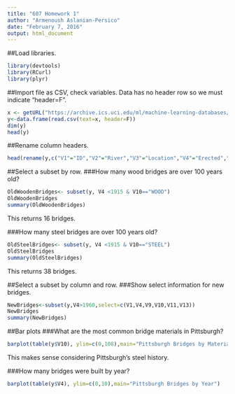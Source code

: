 ```yaml
---
title: "607 Homework 1"
author: "Armenoush Aslanian-Persico"
date: "February 7, 2016"
output: html_document
---
```


##Load libraries.

```r
library(devtools)
library(RCurl)
library(plyr)
```

##Import file as CSV, check variables.
Data has no header row so we must indicate "header=F".
```r
x <- getURL("https://archive.ics.uci.edu/ml/machine-learning-databases/bridges/bridges.data.version1")
y<-data.frame(read.csv(text=x, header=F))
dim(y)
head(y)
```

##Rename column headers.
```r
head(rename(y,c("V1"="ID","V2"="River","V3"="Location","V4"="Erected","V5"="Purpose","V6"="Length", "V7"="Lanes", "V8"="Clear-G","V9"="T or D","V10"="Material","V11"="Span","V12"="Rel-L","V13"="Type")))
```

##Select a subset by row.
###How many wood bridges are over 100 years old?
```r
OldWoodenBridges<- subset(y, V4 <1915 & V10=="WOOD")
OldWoodenBridges
summary(OldWoodenBridges)
```
This returns 16 bridges.  

###How many steel bridges are over 100 years old?
```r
OldSteelBridges<- subset(y, V4 <1915 & V10=="STEEL")
OldSteelBridges
summary(OldSteelBridges)
```
This returns 38 bridges.  

##Select a subset by column and row.
###Show select information for new bridges.
```r
NewBridges<-subset(y,V4>1960,select=c(V1,V4,V9,V10,V11,V13))
NewBridges
summary(NewBridges)
```

##Bar plots
###What are the most common bridge materials in Pittsburgh?
```r
barplot(table(y$V10), ylim=c(0,108),main="Pittsburgh Bridges by Material")
```
This makes sense considering Pittsburgh's steel history.  

###How many bridges were built by year?
```r
barplot(table(y$V4), ylim=c(0,10),main="Pittsburgh Bridges by Year")
```

